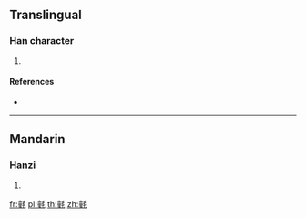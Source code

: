 ==Translingual==

===Han character===
{{Han char|rn=82|rad=毛|as=12|sn=16|four=02114|canj=YGHQU|ids=⿰童毛}}

# {{defn|Han|sort=毛12}}

====References====
* {{Han ref|kx=0596.110|dkj=16964|dj=0987.320|hdz=32006.060|uh=6C03|ud=27651|bh=E9E7|bd=59879}}

----

==Mandarin==

===Hanzi===
{{cmn-hanzi|pin=[[bǎng]] ([[bang3]]), [[tóng]] ([[tong2]])|wg=pang<sup>3</sup>, t'ung<sup>2</sup>}}

# {{defn|lang=cmn|sort=毛12}}

[[fr:氃]]
[[pl:氃]]
[[th:氃]]
[[zh:氃]]
